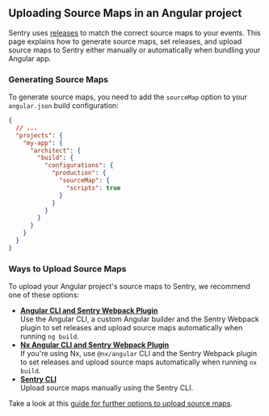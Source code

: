 ## Uploading Source Maps in an Angular project

Sentry uses [releases](/product/releases/) to match the correct source maps to your events.
This page explains how to generate source maps, set releases, and upload source maps to Sentry either manually or automatically when bundling your Angular app.

### Generating Source Maps

To generate source maps, you need to add the `sourceMap` option to your `angular.json` build configuration:

```json {filename:angular.json}
{
  // ...
  "projects": {
    "my-app": {
      "architect": {
        "build": {
          "configurations": {
            "production": {
              "sourceMap": {
                "scripts": true
              }
            }
          }
        }
      }
    }
  }
}
```

### Ways to Upload Source Maps

To upload your Angular project's source maps to Sentry, we recommend one of these options:

- [**Angular CLI and Sentry Webpack Plugin**](./uploading/angular-webpack/) <br/>
  Use the Angular CLI, a custom Angular builder and the Sentry Webpack plugin to set releases and upload source maps automatically when running `ng build`.
- [**Nx Angular CLI and Sentry Webpack Plugin**](./uploading/angular-nx/) <br/>
  If you're using Nx, use `@nx/angular` CLI and the Sentry Webpack plugin to set releases and upload source maps automatically when running `nx build`.
- [**Sentry CLI**](./uploading/cli/)<br/>
  Upload source maps manually using the Sentry CLI.

Take a look at this [guide for further options to upload source maps](./uploading/).
